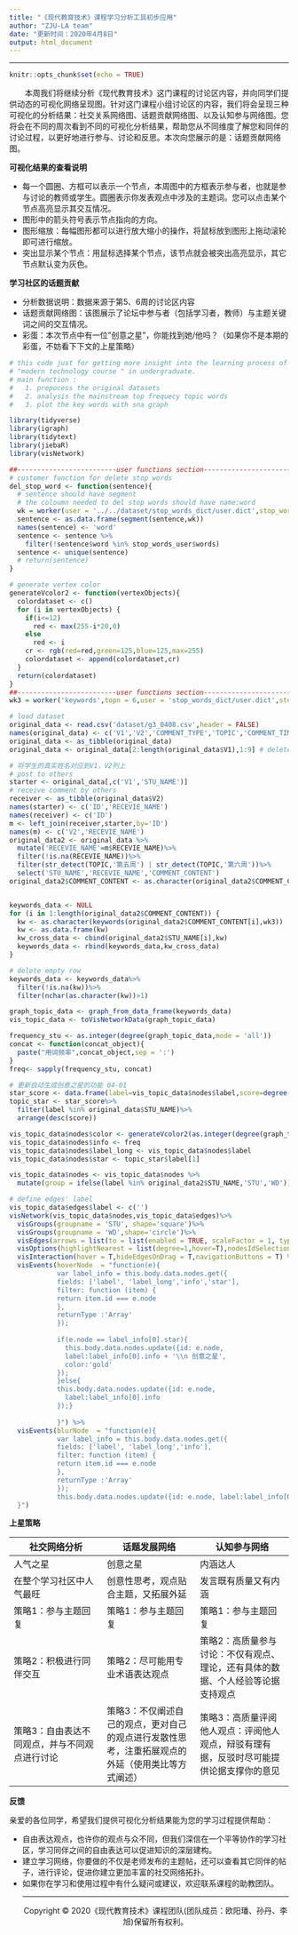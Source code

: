 ```yaml
---
title: "《现代教育技术》课程学习分析工具初步应用"
author: "ZJU-LA team"
date: "更新时间：2020年4月8日"
output: html_document
---
```

---

```r
knitr::opts_chunk$set(echo = TRUE)

```

&emsp;&emsp;本周我们将继续分析《现代教育技术》这门课程的讨论区内容，并向同学们提供动态的可视化网络呈现图。针对这门课程小组讨论区的内容，我们将会呈现三种可视化的分析结果：社交关系网络图、话题贡献网络图、以及认知参与网络图。您将会在不同的周次看到不同的可视化分析结果，帮助您从不同维度了解您和同伴的讨论过程，以更好地进行参与、讨论和反思。本次向您展示的是：话题贡献网络图。

**可视化结果的查看说明**

- 每一个圆圈、方框可以表示一个节点，本周图中的方框表示参与者，也就是参与讨论的教师或学生。圆圈表示你发表观点中涉及的主题词。您可以点击某个节点高亮显示其交互情况。
- 图形中的箭头符号表示节点指向的方向。
- 图形缩放：每幅图形都可以进行放大缩小的操作，将鼠标放到图形上拖动滚轮即可进行缩放。
- 突出显示某个节点：用鼠标选择某个节点，该节点就会被突出高亮显示，其它节点默认变为灰色。


**学习社区的话题贡献**

  - 分析数据说明：数据来源于第5、6周的讨论区内容
  - 话题贡献网络图：该图展示了论坛中参与者（包括学习者，教师）与主题关键词之间的交互情况。
  - 彩蛋：本次节点中有一位"创意之星"，你能找到她/他吗？（如果你不是本期的彩蛋，不妨看下下文的上星策略）

```r
# this code just for getting more insight into the learning process of course named 
# "modern technology course " in undergraduate.
# main function :
#   1. prepocess the original datasets
#   2. analysis the mainstream top frequecy topic words
#   3. plot the key words with sna graph

library(tidyverse)
library(igraph)
library(tidytext)
library(jiebaR)
library(visNetwork)

##-------------------------user functions section-----------------------------##
# customer function for delete stop words
del_stop_word <- function(sentence){
  # sentence should have segment
  # the coloumn needed to del stop words should have name:word
  wk = worker(user = '../../dataset/stop_words_dict/user.dict',stop_word ='../../dataset/stop_words_dict/stop_words.txt' )
  sentence <- as.data.frame(segment(sentence,wk))
  names(sentence) <- 'word'
  sentence <- sentence %>%
    filter(!sentence$word %in% stop_words_user$words)
  sentence <- unique(sentence)
  # return(sentence)
}

# generate vertex color
generateVcolor2 <- function(vertexObjects){
  colordataset <- c()
  for (i in vertexObjects) {
    if(i<=12)
      red <- max(255-i*20,0)
    else
      red <- i
    cr <- rgb(red=red,green=125,blue=125,max=255)
    colordataset <- append(colordataset,cr)
  }
  return(colordataset)
}
##-------------------------user functions section-----------------------------##
wk3 = worker('keywords',topn = 6,user = 'stop_words_dict/user.dict',stop_word = 'stop_words_dict/stop_words.txt')

# load dataset
original_data <- read.csv('dataset/g3_0408.csv',header = FALSE)
names(original_data) <- c('V1','V2','COMMENT_TYPE','TOPIC','COMMENT_TIME','STU_NAME','STU_ID','ROLE','COMMENT_CONTENT')
original_data <- as_tibble(original_data)
original_data <- original_data[2:length(original_data$V1),1:9] # delete thr first row

# 将学生的真实姓名对应到V1，V2列上
# post to others
starter <- original_data[,c('V1','STU_NAME')]
# receive comment by others
receiver <- as_tibble(original_data$V2)
names(starter) <- c('ID','RECEVIE_NAME')
names(receiver) <- c('ID')
m <- left_join(receiver,starter,by='ID')
names(m) <- c('V2','RECEVIE_NAME')
original_data2 <- original_data %>%
  mutate('RECEVIE_NAME'=m$RECEVIE_NAME)%>%
  filter(!is.na(RECEVIE_NAME))%>%
  filter(str_detect(TOPIC,'第五周') | str_detect(TOPIC,'第六周'))%>%
  select('STU_NAME','RECEVIE_NAME','COMMENT_CONTENT')
original_data2$COMMENT_CONTENT <- as.character(original_data2$COMMENT_CONTENT)


keywords_data <- NULL
for (i in 1:length(original_data2$COMMENT_CONTENT)) {
  kw <- as.character(keywords(original_data2$COMMENT_CONTENT[i],wk3))
  kw <- as.data.frame(kw)
  kw_cross_data <- cbind(original_data2$STU_NAME[i],kw)
  keywords_data <- rbind(keywords_data,kw_cross_data)
}

# delete empty row
keywords_data <- keywords_data%>%
  filter(!is.na(kw))%>%
  filter(nchar(as.character(kw))>1)

graph_topic_data <- graph_from_data_frame(keywords_data)
vis_topic_data <- toVisNetworkData(graph_topic_data)

frequency_stu <- as.integer(degree(graph_topic_data,mode = 'all'))
concat <- function(concat_object){
  paste("用词频率",concat_object,sep = ':')
}
freq<- sapply(frequency_stu, concat)

# 更新自动生成创意之星的功能 04-01
star_score <- data.frame(label=vis_topic_data$nodes$label,score=degree(graph_topic_data))
topic_star <- star_score%>%
  filter(label %in% original_data$STU_NAME)%>%
  arrange(desc(score))

vis_topic_data$nodes$color <- generateVcolor2(as.integer(degree(graph_topic_data)))
vis_topic_data$nodes$info <- freq
vis_topic_data$nodes$label_long <- vis_topic_data$nodes$label
vis_topic_data$nodes$star <- topic_star$label[1]

vis_topic_data$nodes <- vis_topic_data$nodes %>%
  mutate(group = ifelse(label %in% original_data2$STU_NAME,'STU','WD'))

# define edges' label
vis_topic_data$edges$label <- c('')
visNetwork(vis_topic_data$nodes,vis_topic_data$edges)%>%
  visGroups(groupname = 'STU', shape='square')%>%
  visGroups(groupname = 'WD',shape='circle')%>%
  visEdges(arrows = list(to = list(enabled = TRUE, scaleFactor = 1, type = 'arrow')))%>%
  visOptions(highlightNearest = list(degree=1,hover=T),nodesIdSelection = TRUE)%>%
  visInteraction(hover = T,hideEdgesOnDrag = T,navigationButtons = T) %>%
  visEvents(hoverNode  = "function(e){
            var label_info = this.body.data.nodes.get({
            fields: ['label', 'label_long','info','star'],
            filter: function (item) {
            return item.id === e.node
            },
            returnType :'Array'
            });
            
            if(e.node == label_info[0].star){
              this.body.data.nodes.update({id: e.node, 
              label:label_info[0].info + '\\n 创意之星',
              color:'gold'
            });
            }else{
            this.body.data.nodes.update({id: e.node, 
              label:label_info[0].info
            });}
            
            }") %>%
  visEvents(blurNode  = "function(e){
            var label_info = this.body.data.nodes.get({
            fields: ['label', 'label_long','info'],
            filter: function (item) {
            return item.id === e.node
            },
            returnType :'Array'
            });
            this.body.data.nodes.update({id: e.node, label:label_info[0].label_long});
  }")
```


**上星策略**

社交网络分析 | 话题发展网络 |  认知参与网络  
-|-|-
人气之星 | 创意之星 | 内涵达人 |
在整个学习社区中人气最旺 | 创意性思考，观点贴合主题，又拓展外延 | 发言既有质量又有内涵 |
策略1：参与主题回复 | 策略1：参与主题回复 | 策略1：参与主题回复 |
策略2：积极进行同伴交互 | 策略2：尽可能用专业术语表达观点 |策略2：高质量参与讨论：不仅有观点、理论，还有具体的数据、个人经验等论据支持观点 |
策略3：自由表达不同观点，并与不同观点进行讨论 |策略3：不仅阐述自己的观点，更对自己的观点进行发散性思考，注重拓展观点的外延（使用类比等方式阐述）|策略3：高质量评阅他人观点：评阅他人观点，辩驳有理有据，反驳时尽可能提供论据支撑你的意见|


**反馈**

亲爱的各位同学，希望我们提供可视化分析结果能为您的学习过程提供帮助：

- 自由表达观点，也许你的观点与众不同，但我们深信在一个平等协作的学习社区，学习同伴之间的自由表达可以促进知识的深层建构。
- 建立学习网络，你要做的不仅是老师发布的主题帖，还可以查看其它同伴的帖子，进行评论，促进你建立更加丰富的社交网络拓扑。
- 如果你在学习和使用过程中有什么疑问或建议，欢迎联系课程的助教团队。
<hr>
<center>Copyright © 2020《现代教育技术》课程团队(团队成员：欧阳璠、孙丹、李旭)保留所有权利。️</center>

